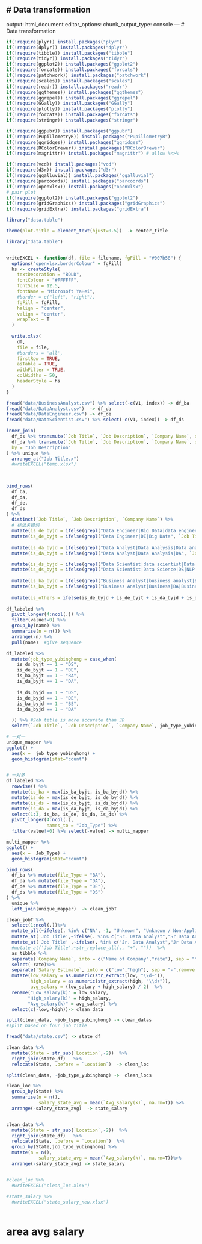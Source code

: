 # Data transformation
---
output: html_document
editor_options: 
  chunk_output_type: console
---
# Data transformation
```r
if(!require(plyr)) install.packages("plyr")
if(!require(dplyr)) install.packages("dplyr")
if(!require(tibble)) install.packages("tibble")
if(!require(tidyr)) install.packages("tidyr")
if(!require(ggplot2)) install.packages("ggplot2")
if(!require(forcats)) install.packages("forcats")
if(!require(patchwork)) install.packages("patchwork")
if(!require(scales)) install.packages("scales")
if(!require(readr)) install.packages("readr")
if(!require(ggthemes)) install.packages("ggthemes")
if(!require(ggrepel)) install.packages("ggrepel")
if(!require(GGally)) install.packages("GGally")
if(!require(plotly)) install.packages("plotly")
if(!require(forcats)) install.packages("forcats")
if(!require(stringr)) install.packages("stringr")

if(!require(ggpubr)) install.packages("ggpubr")
if(!require(PupillometryR)) install.packages("PupillometryR")
if(!require(ggridges)) install.packages("ggridges")
if(!require(RColorBrewer)) install.packages("RColorBrewer")
if(!require(magrittr)) install.packages("magrittr") # allow %<>%

if(!require(vcd)) install.packages("vcd")
if(!require(d3r)) install.packages("d3r")
if(!require(ggalluvial)) install.packages("ggalluvial")
if(!require(parcoords)) install.packages("parcoords")
if(!require(openxlsx)) install.packages("openxlsx")
# pair plot
if(!require(ggplot2)) install.packages("ggplot2")
if(!require(gridGraphics)) install.packages("gridGraphics")
if(!require(gridExtra)) install.packages("gridExtra")

library("data.table")

theme(plot.title = element_text(hjust=0.5))  -> center_title
```


```r
library("data.table")


writeEXCEL <- function(df, file = filename, fgFill = "#007b58") {
  options("openxlsx.borderColour" = fgFill)
  hs <- createStyle(
    textDecoration = "BOLD",
    fontColour = "#FFFFFF",
    fontSize = 12.5,
    fontName = "Microsoft YaHei",
    #border = c("left", "right"),
    fgFill = fgFill,
    halign = "center",
    valign = "center",
    wrapText = T
  )
  
  write.xlsx(
    df,
    file = file,
    #borders = 'all',
    firstRow = TRUE,
    asTable = TRUE,
    withFilter = TRUE,
    colWidths = 50, 
    headerStyle = hs
  )
}

```




```r
fread("data/BusinessAnalyst.csv") %>% select(-c(V1, index)) -> df_ba
fread("data/DataAnalyst.csv")  -> df_da
fread("data/DataEngineer.csv") -> df_de
fread("data/DataScientist.csv") %>% select(-c(V1, index)) -> df_ds
```

```r
inner_join(
  df_ds %>% transmute(`Job Title`, `Job Description`, `Company Name`, datafile = "DS"),
  df_da %>% transmute(`Job Title`, `Job Description`, `Company Name`, datafile = "DA"),
  by = "Job Description"
) %>% unique %>%
  arrange_at("Job Title.x")
  #writeEXCEL("temp.xlsx")

  
```
 
 
```r
bind_rows(
  df_ba,
  df_da,
  df_de,
  df_ds
) %>% 
  distinct(`Job Title`, `Job Description`, `Company Name`) %>%
  # 标记关键词
  mutate(is_de_byjd = ifelse(grepl("Data Engineer|Big Data|data engineer|Data engineer|data Engineer", `Job Description`), 1, 0)) %>%
  mutate(is_de_byjt = ifelse(grepl("Data Engineer|DE|Big Data", `Job Title`, ignore.case = T), 1, 0)) %>%
  
  mutate(is_da_byjd = ifelse(grepl("Data Analyst|Data Analysis|Data analyst|data analyst", `Job Description`), 1, 0)) %>%
  mutate(is_da_byjt = ifelse(grepl("Data Analyst|Data Analysis|DA", `Job Title`, ignore.case = T), 1, 0)) %>%

  mutate(is_ds_byjd = ifelse(grepl("Data Scientist|data scientist|Data scientist||data Scientist|Data Science|data science|Data science|NLP|Machine Learning|machine learning|Machine learning", `Job Description`,), 1, 0)) %>%
  mutate(is_ds_byjt = ifelse(grepl("Data Scientist|Data Science|DS|NLP|Machine Learning|ML", `Job Title`, ignore.case = T), 1, 0)) %>%
  
  mutate(is_ba_byjd = ifelse(grepl("Business Analyst|business analyst|Business analyst|Business Analytics|business analytics|Business analytics", `Job Description`), 1, 0)) %>%
  mutate(is_ba_byjt = ifelse(grepl("Business Analyst|Business|BA|Business Analytics", `Job Title`, ignore.case = T), 1, 0)) %>%
  
  mutate(is_others = ifelse(is_de_byjd + is_de_byjt + is_da_byjd + is_da_byjt + is_ba_byjt + is_ba_byjd + is_ds_byjt + is_ds_byjd== 0, 1, 0)) -> df_labeled   
  
df_labeled %>%
  pivot_longer(4:ncol(.)) %>% 
  filter(value!=0) %>%
  group_by(name) %>%
  summarise(n = n()) %>%
  arrange(-n) %>%
  pull(name)  #give sequence 

df_labeled %>%
  mutate(job_type_yubinghong = case_when(
    is_ds_byjt == 1 ~ "DS",
    is_de_byjt == 1 ~ "DE",
    is_ba_byjt == 1 ~ "BA",
    is_da_byjt == 1 ~ "DA",
    
    is_ds_byjd == 1 ~ "DS",
    is_de_byjd == 1 ~ "DE",
    is_ba_byjd == 1 ~ "BS",
    is_da_byjd == 1 ~ "DA"

  )) %>% #Job title is more accurate than JD
  select(`Job Title`, `Job Description`, `Company Name`, job_type_yubinghong) -> unique_mapper

# 一对一
unique_mapper %>%
ggplot() +
  aes(x =  job_type_yubinghong) +
  geom_histogram(stat="count")


# 一对多
df_labeled %>%
  rowwise() %>%
  mutate(is_ba = max(is_ba_byjt, is_ba_byjd)) %>%
  mutate(is_de = max(is_de_byjt, is_de_byjd)) %>%
  mutate(is_ds = max(is_ds_byjt, is_ds_byjd)) %>%
  mutate(is_da = max(is_da_byjt, is_da_byjd)) %>%
  select(1:3, is_ba, is_de, is_da, is_ds) %>%
  pivot_longer(4:ncol(.), 
               names_to = "Job_Type") %>% 
  filter(value!=0) %>% select(-value) -> multi_mapper

multi_mapper %>%  
ggplot() +
  aes(x =  Job_Type) +
  geom_histogram(stat="count")
```
 
```r
bind_rows(
  df_ba %>% mutate(file_Type = "BA"),
  df_da %>% mutate(file_Type = "DA"),
  df_de %>% mutate(file_Type = "DE"),
  df_ds %>% mutate(file_Type = "DS")
) %>%
  unique %>%
  left_join(unique_mapper)  -> clean_jobT  

```


```r
clean_jobT %>%
  select(1:ncol(.))%>%
  mutate_all(~ifelse(. %in% c("NA", -1, "Unknown", "Unknown / Non-Applicable"), NA, .))   %>%
  mutate_at('Job Title',~ifelse(. %in% c("Sr. Data Analyst","Sr Data Analyst","Sr Analyst,Dara","(Senior) Data Engineer" ), "Senior Data Analyst", .)) %>%
  mutate_at('Job Title' ,~ifelse(. %in% c("Jr. Data Analyst","Jr Data Analyst","Data Analyst Junior"), "Junior Data Analyst", .)) %>%
  #mutate_at('Job Title',~str_replace_all(., "+", ""))  %>%
  as_tibble %>%
  separate(`Company Name`, into = c("Name of Company","rate"), sep = "\n",remove = T) %>% 
  select(-rate)%>% 
  separate(`Salary Estimate`, into = c("low","high"), sep = "-",remove = T) %>%
  mutate(low_salary = as.numeric(str_extract(low, "\\d+")),
         high_salary = as.numeric(str_extract(high, "\\d+")),
         avg_salary = (low_salary + high_salary) / 2)  %>% 
  rename("Low_salary(k)" = low_salary,
        "High_salary(k)" = high_salary, 
        "Avg_salary(k)" = avg_salary) %>%  
  select(c(-low,-high))-> clean_data  


```

```r
split(clean_data, ~job_type_yubinghong) -> clean_datas
#split based on four job title 
```

```r

fread("data/state.csv") -> state_df

clean_data %>% 
  mutate(State = str_sub(`Location`,-2))  %>% 
  right_join(state_df)   %>% 
  relocate(State, .before = `Location`)  -> clean_loc  

split(clean_data, ~job_type_yubinghong) ->  clean_locs 


```

```r
clean_loc %>% 
  group_by(State) %>% 
  summarise(n = n(),
            salary_state_avg = mean(`Avg_salary(k)`, na.rm=T)) %>% 
  arrange(-salary_state_avg)  -> state_salary


clean_data %>% 
  mutate(State = str_sub(`Location`,-2))  %>% 
  right_join(state_df)   %>% 
  relocate(State, .before = `Location`)  %>% 
  group_by(State,job_type_yubinghong) %>% 
  mutate(n = n(),
            salary_state_avg = mean(`Avg_salary(k)`, na.rm=T))%>% 
  arrange(-salary_state_avg) -> state_salary


#clean_loc %>%
  #writeEXCEL("clean_loc.xlsx") 
  
#state_salary %>%
  #writeEXCEL("state_salary_new.xlsx")
```



```r

```


# area avg salary 



